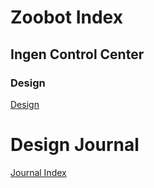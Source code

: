 
= Zoobot Index =

== Ingen Control Center ==

=== Design ===
[[ingen_design|Design]]

= Design Journal =

[[journal/jindex|Journal Index]]
